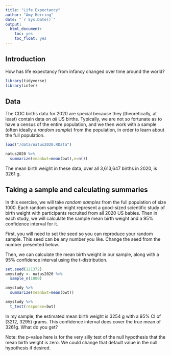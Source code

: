 ```yaml
---
title: "Life Expectancy"
author: "Amy Herring"
date: "`r Sys.Date()`"
output: 
  html_document: 
    toc: yes
    toc_float: yes
---
```


## Introduction

How has life expectancy from infancy changed over time around the world?



```r
library(tidyverse)
library(infer)
```

## Data

The CDC births data for 2020 are special because they (theoretically, at least) contain data on *all* US births. Typically, we are not so fortunate as to have a census of the entire population, and we then work with a sample (often ideally a *random sample*) from the population, in order to learn about the full population.

```r
load("/data/natus2020.RData") 

natus2020 %>%
  summarize(meanbwt=mean(bwt),n=n())
```

The mean birth weight in these data, over all 3,613,647 births in 2020, is 3261 g.

## Taking a sample and calculating summaries

In this exercise, we will take *random samples* from the full population of size 1000. Each random sample might represent a good-sized scientific study of birth weight with participants recruited from all 2020 US babies. Then in each study, we will calculate the sample mean birth weight and a 95% confidence interval for it.

First, you will need to set the seed so you can reproduce your random sample. This seed can be any number you like. Change the seed from the number presented below.

Then, we can calculate the mean birth weight in our sample, along with a 95% confidence interval using the t-distribution.

```r
set.seed(121372)
amystudy <- natus2020 %>% 
  sample_n(1000) 

amystudy %>%
  summarize(meanbwt=mean(bwt))

amystudy %>%
  t_test(response=bwt)

```

In my sample, the estimated mean birth weight is 3254 g with a 95% CI of (3212, 3295) grams. This confidence interval does cover the true mean of 3261g. What do you get?

Note: the p-value here is for the very silly test of the null hypothesis that the mean birth weight is zero. We could change that default value in the null hypothesis if desired.

